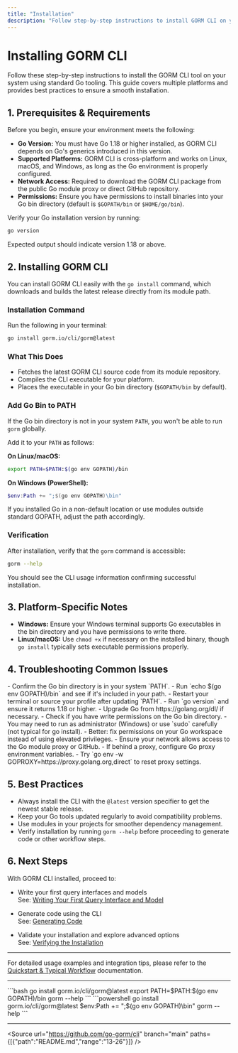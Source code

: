 ```yaml
---
title: "Installation"
description: "Follow step-by-step instructions to install GORM CLI on your system using standard Go tooling. This page provides guidance for multiple platforms and highlights best practices for installation."
---
```


# Installing GORM CLI

Follow these step-by-step instructions to install the GORM CLI tool on your system using standard Go tooling. This guide covers multiple platforms and provides best practices to ensure a smooth installation.

## 1. Prerequisites & Requirements

Before you begin, ensure your environment meets the following:

- **Go Version:** You must have Go 1.18 or higher installed, as GORM CLI depends on Go's generics introduced in this version.
- **Supported Platforms:** GORM CLI is cross-platform and works on Linux, macOS, and Windows, as long as the Go environment is properly configured.
- **Network Access:** Required to download the GORM CLI package from the public Go module proxy or direct GitHub repository.
- **Permissions:** Ensure you have permissions to install binaries into your Go bin directory (default is `$GOPATH/bin` or `$HOME/go/bin`).

<Check>
Verify your Go installation version by running:

```bash
go version
```
Expected output should indicate version 1.18 or above.
</Check>

## 2. Installing GORM CLI

You can install GORM CLI easily with the `go install` command, which downloads and builds the latest release directly from its module path.

### Installation Command

Run the following in your terminal:

```bash
go install gorm.io/cli/gorm@latest
```

### What This Does

- Fetches the latest GORM CLI source code from its module repository.
- Compiles the CLI executable for your platform.
- Places the executable in your Go bin directory (`$GOPATH/bin` by default).

### Add Go Bin to PATH

If the Go bin directory is not in your system `PATH`, you won't be able to run `gorm` globally.

Add it to your `PATH` as follows:

**On Linux/macOS:**

```bash
export PATH=$PATH:$(go env GOPATH)/bin
```

**On Windows (PowerShell):**

```powershell
$env:Path += ";$(go env GOPATH)\bin"
```

<Note>
If you installed Go in a non-default location or use modules outside standard GOPATH, adjust the path accordingly.
</Note>

### Verification

After installation, verify that the `gorm` command is accessible:

```bash
gorm --help
```
You should see the CLI usage information confirming successful installation.

## 3. Platform-Specific Notes

- **Windows:** Ensure your Windows terminal supports Go executables in the bin directory and you have permissions to write there.
- **Linux/macOS:** Use `chmod +x` if necessary on the installed binary, though `go install` typically sets executable permissions properly.

## 4. Troubleshooting Common Issues

<AccordionGroup title="Common Installation Issues and Solutions">
<Accordion title="GORM command not found after installation">
- Confirm the Go bin directory is in your system `PATH`.
- Run `echo $(go env GOPATH)/bin` and see if it's included in your path.
- Restart your terminal or source your profile after updating `PATH`.
</Accordion>

<Accordion title="Go version is outdated or incompatible">
- Run `go version` and ensure it returns 1.18 or higher.
- Upgrade Go from https://golang.org/dl/ if necessary.
</Accordion>

<Accordion title="Permission denied when installing">
- Check if you have write permissions on the Go bin directory.
- You may need to run as administrator (Windows) or use `sudo` carefully (not typical for go install).
- Better: fix permissions on your Go workspace instead of using elevated privileges.
</Accordion>

<Accordion title="Network or proxy issues during install">
- Ensure your network allows access to the Go module proxy or GitHub.
- If behind a proxy, configure Go proxy environment variables.
- Try `go env -w GOPROXY=https://proxy.golang.org,direct` to reset proxy settings.
</Accordion>
</AccordionGroup>

## 5. Best Practices

- Always install the CLI with the `@latest` version specifier to get the newest stable release.
- Keep your Go tools updated regularly to avoid compatibility problems.
- Use modules in your projects for smoother dependency management.
- Verify installation by running `gorm --help` before proceeding to generate code or other workflow steps.

## 6. Next Steps

With GORM CLI installed, proceed to:

- Write your first query interfaces and models  
  See: [Writing Your First Query Interface and Model](../first-use-configuration/writing-query-interfaces-and-models)

- Generate code using the CLI  
  See: [Generating Code](../first-use-configuration/generating-code)

- Validate your installation and explore advanced options  
  See: [Verifying the Installation](../setup-prerequisites-installation/validate-installation)


---

For detailed usage examples and integration tips, please refer to the [Quickstart & Typical Workflow](../../overview/real-world-integration-use-cases/quickstart-and-workflow-overview) documentation.


---

<CardGroup cols={2}>
<Card title="Installing on Linux/macOS">
```bash
go install gorm.io/cli/gorm@latest
export PATH=$PATH:$(go env GOPATH)/bin
gorm --help
```
</Card>
<Card title="Installing on Windows (PowerShell)">
```powershell
go install gorm.io/cli/gorm@latest
$env:Path += ";$(go env GOPATH)\bin"
gorm --help
```
</Card>
</CardGroup>

---

<Source url="https://github.com/go-gorm/cli" branch="main" paths={[{"path":"README.md","range":"13-26"}]} />

